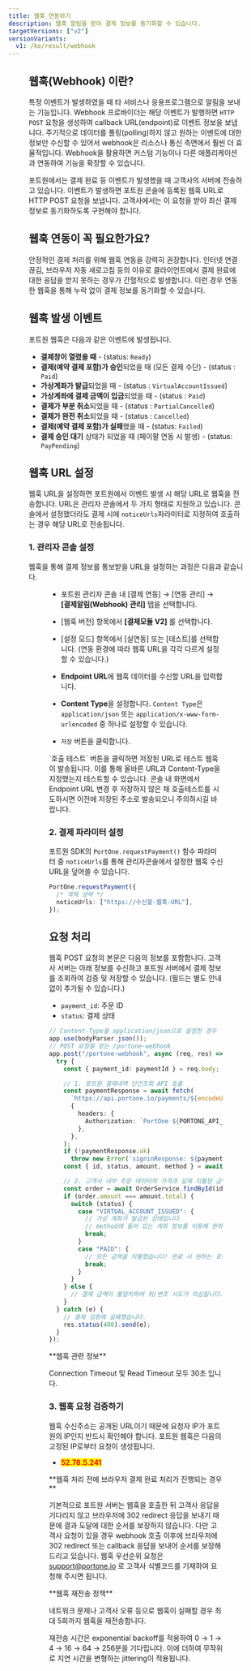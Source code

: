 ```yaml
---
title: 웹훅 연동하기
description: 웹훅 알림을 받아 결제 정보를 동기화할 수 있습니다.
targetVersions: ["v2"]
versionVariants:
  v1: /ko/result/webhook
---
```




<Figure src={image1} />

## 웹훅(Webhook) 이란?

특정 이벤트가 발생하였을 때 타 서비스나 응용프로그램으로 알림을 보내는 기능입니다.
Webhook 프로바이더는 해당 이벤트가 발행하면 `HTTP POST` 요청을 생성하여 callback URL(endpoint)로 이벤트 정보을 보냅니다.
주기적으로 데이터를 폴링(polling)하지 않고 원하는 이벤트에 대한 정보만 수신할 수 있어서 webhook은 리소스나 통신 측면에서 훨씬 더 효율적입니다.
Webhook을 활용하면 커스텀 기능이나 다른 애플리케이션과 연동하여 기능을 확장할 수 있습니다.

포트원에서는 결제 완료 등 이벤트가 발생했을 때 고객사의 서버에 전송하고 있습니다.
이벤트가 발생하면 포트원 콘솔에 등록된 웹훅 URL로 HTTP POST 요청을 보냅니다. 고객사에서는 이 요청을 받아 최신 결제 정보로 동기화하도록 구현해야 합니다.

## 웹훅 연동이 꼭 필요한가요?

안정적인 결제 처리를 위해 웹훅 연동을 강력히 권장합니다.
인터넷 연결 끊김, 브라우저 자동 새로고침 등의 이유로 클라이언트에서 결제 완료에 대한 응답을 받지 못하는 경우가 간헐적으로 발생합니다.
이런 경우 연동한 웹훅을 통해 누락 없이 결제 정보를 동기화할 수 있습니다.

## 웹훅 발생 이벤트

포트원 웹훅은 다음과 같은 이벤트에 발생됩니다.

- **결제창이 열렸을 때** - (status: `Ready`)
- **결제(예약 결제 포함)가 승인**되었을 때 (모든 결제 수단) - (status : `Paid`)
- **가상계좌가 발급**되었을 때 - (status : `VirtualAccountIssued`)
- **가상계좌에 결제 금액이 입금**되었을 때 - (status : `Paid`)
- **결제가 부분 취소**되었을 때 - (status : `PartialCancelled`)
- **결제가 완전 취소**되었을 때 - (status : `Cancelled`)
- **결제(예약 결제 포함)가 실패**했을 때 - (status: `Failed`)
- **결제 승인 대기** 상태가 되었을 때 (페이팔 연동 시 발생) - (status: `PayPending`)

## 웹훅 URL 설정

웹훅 URL을 설정하면 포트원에서 이벤트 발생 시 해당 URL로 웹훅을 전송합니다. URL은 관리자 콘솔에서 두 가지 형태로 지원하고 있습니다.
콘솔에서 설정했더라도 결제 시에 `noticeUrls`파라미터로 지정하여 호출하는 경우 해당 URL로 전송됩니다.

### 1. 관리자 콘솔 설정

웹훅을 통해 결제 정보를 통보받을 URL을 설정하는 과정은 다음과 같습니다.

<Figure src={image0} />

- 포트원 관리자 콘솔 내 \[결제 연동] → \[연동 관리] → **\[결제알림(Webhook) 관리]** 탭을 선택합니다.

- \[웹훅 버전] 항목에서 **\[결제모듈 V2]** 를 선택합니다.

- \[설정 모드] 항목에서 \[실연동] 또는 \[테스트]를 선택합니다. (연동 환경에 따라 웹훅 URL을 각각 다르게 설정할 수 있습니다.)

- **Endpoint URL**에 웹훅 데이터를 수신할 URL을 입력합니다.

- **Content Type**을 설정합니다. `Content Type`은 `application/json` 또는
  `application/x-www-form-urlencoded` 중 하나로 설정할 수 있습니다.

- `저장` 버튼을 클릭합니다.

<Hint style="info">
  `호출 테스트` 버튼을 클릭하면 저장된 URL로 테스트 웹훅이 발송됩니다. 이를 통해 올바른 URL과 Content-Type을 지정했는지 테스트할 수 있습니다.
  콘솔 내 화면에서 Endpoint URL 변경 후 저장하지 않은 채 호출테스트를 시도하시면 이전에 저장된 주소로 발송되오니 주의하시길 바랍니다.
</Hint>

### 2. 결제 파라미터 설정

포트원 SDK의 `PortOne.requestPayment()` 함수 파라미터 중 `noticeUrls`를 통해 관리자콘솔에서 설정한 웹훅 수신 URL을 덮어쓸 수 있습니다.

```ts
PortOne.requestPayment({
  /* 객체 생략 */
  noticeUrls: ["https://수신할-웹훅-URL"],
});
```

## 요청 처리

웹훅 POST 요청의 본문은 다음의 정보를 포함합니다. 고객사 서버는 아래 정보를 수신하고
포트원 서버에서 결제 정보를 조회하여 검증 및 저장할 수 있습니다. (필드는 별도 안내 없이 추가될 수 있습니다.)

- `payment_id`: 주문 ID
- `status`: 결제 상태

```ts title="Express"
// Content-Type을 application/json으로 설정한 경우
app.use(bodyParser.json());
// POST 요청을 받는 /portone-webhook
app.post("/portone-webhook", async (req, res) => {
  try {
    const { payment_id: paymentId } = req.body;

    // 1. 포트원 결제내역 단건조회 API 호출
    const paymentResponse = await fetch(
      `https://api.portone.io/payments/${encodeURIComponent(paymentId)}`,
      {
        headers: {
          Authorization: `PortOne ${PORTONE_API_SECRET}`,
        },
      },
    );
    if (!paymentResponse.ok)
      throw new Error(`signinResponse: ${paymentResponse.statusText}`);
    const { id, status, amount, method } = await paymentResponse.json();

    // 2. 고객사 내부 주문 데이터의 가격과 실제 지불된 금액을 비교합니다.
    const order = await OrderService.findById(id);
    if (order.amount === amount.total) {
      switch (status) {
        case "VIRTUAL_ACCOUNT_ISSUED": {
          // 가상 계좌가 발급된 상태입니다.
          // method에 들어 있는 계좌 정보를 이용해 원하는 로직을 구성하세요.
          break;
        }
        case "PAID": {
          // 모든 금액을 지불했습니다! 완료 시 원하는 로직을 구성하세요.
          break;
        }
      }
    } else {
      // 결제 금액이 불일치하여 위/변조 시도가 의심됩니다.
    }
  } catch (e) {
    // 결제 검증에 실패했습니다.
    res.status(400).send(e);
  }
});
```

<Hint style="info">
  **웹훅 관련 정보**

  Connection Timeout 및 Read Timeout 모두 30초 입니다.
</Hint>

### 3. 웹훅 요청 검증하기

웹훅 수신주소는 공개된 URL이기 때문에 요청자 IP가 포트원의 IP인지 반드시 확인해야 합니다. 포트원 웹훅은 다음의 고정된 IP로부터 요청이 생성됩니다.

- <mark style="color:red;">**52.78.5.241**</mark>

<Hint style="info">
**웹훅 처리 전에 브라우저 결제 완료 처리가 진행되는 경우**

기본적으로 포트원 서버는 웹훅을 호출한 뒤 고객사 응답을 기다리지 않고 브라우저에 302 redirect 응답을 보내기 때문에 결과 도달에 대한 순서를 보장하지 않습니다. 다만 고객사 요청이 있을 경우 webhook 호출 이후에 브라우저에 302 redirect 또는 callback 응답을 보내어 순서를 보장해 드리고 있습니다. 웹훅 우선순위 요청은 [support@portone.io](mailto:support@portone.io) 로 고객사 식별코드를 기재하여 요청해 주시면 됩니다.

</Hint>

<Hint style="info">
  **웹훅 재전송 정책**

  네트워크 문제나 고객사 오류 등으로 웹훅이 실패할 경우 최대 5회까지 웹훅을 재전송합니다.

  재전송 시간은 exponential backoff를 적용하여 0 → 1 → 4 → 16 → 64 → 256분을 기다립니다. 이에 더하여 무작위로 지연 시간을 변형하는 jittering이 적용됩니다.
</Hint>
